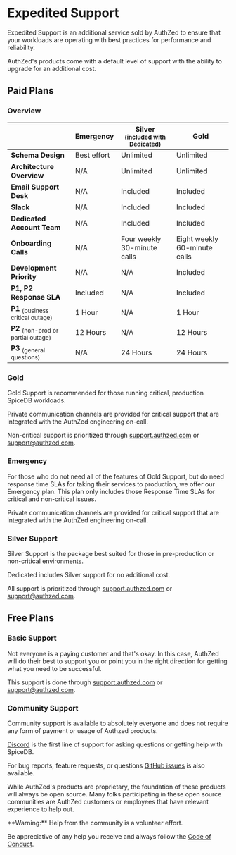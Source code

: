 
# Expedited Support

Expedited Support is an additional service sold by AuthZed to ensure that your workloads are operating with best practices for performance and reliability.

AuthZed's products come with a default level of support with the ability to upgrade for an additional cost.

## Paid Plans

### Overview

|                                                | **Emergency** | **Silver** <br/><sub>(included with Dedicated)</sub> | **Gold**                     |
|------------------------------------------------|---------------|------------------------------------------------------|------------------------------|
| **Schema Design**                              | Best effort   | Unlimited                                            | Unlimited                    |
| **Architecture Overview**                      | N/A           | Unlimited                                            | Unlimited                    |
| **Email Support Desk**                         | N/A           | Included                                             | Included                     |
| **Slack**                                      | N/A           | Included                                             | Included                     |
| **Dedicated Account Team**                     | N/A           | Included                                             | Included                     |
| **Onboarding Calls**                           | N/A           | Four weekly 30-minute calls                          | Eight weekly 60-minute calls |
| **Development Priority**                       | N/A           | N/A                                                  | Included                     |
| **P1, P2 Response SLA**                        | Included      | N/A                                                  | Included                     |
| **P1** <sub>(business critical outage)</sub>   | 1 Hour        | N/A                                                  | 1 Hour                       |
| **P2** <sub>(non-prod or partial outage)</sub> | 12 Hours      | N/A                                                  | 12 Hours                     |
| **P3** <sub>(general questions)</sub>          | N/A           | 24 Hours                                             | 24 Hours                     |

### Gold

Gold Support is recommended for those running critical, production SpiceDB workloads.

Private communication channels are provided for critical support that are integrated with the AuthZed engineering on-call.

Non-critical support is prioritized through [support.authzed.com][support] or [support@authzed.com][email].

[support]: https://support.authzed.com
[email]: mailto:support@authzed.com

### Emergency

For those who do not need all of the features of Gold Support, but do need response time SLAs for taking their services to production, we offer our Emergency plan.
This plan only includes those Response Time SLAs for critical and non-critical issues.

Private communication channels are provided for critical support that are integrated with the AuthZed engineering on-call.

### Silver Support

Silver Support is the package best suited for those in pre-production or non-critical environments.

Dedicated includes Silver support for no additional cost.

All support is prioritized through [support.authzed.com][support] or [support@authzed.com][email].

## Free Plans

### Basic Support

Not everyone is a paying customer and that's okay.
In this case, AuthZed will do their best to support you or point you in the right direction for getting what you need to be successful.

This support is done through [support.authzed.com][support] or [support@authzed.com][email].

### Community Support

Community support is available to absolutely everyone and does not require any form of payment or usage of Authzed products.

[Discord] is the first line of support for asking questions or getting help with SpiceDB.

For bug reports, feature requests, or questions [GitHub issues] is also available.

While AuthZed's products are proprietary, the foundation of these products will always be open source.
Many folks participating in these open source communities are AuthZed customers or employees that have relevant experience to help out.

<Callout type="warning">
  **Warning:**
  Help from the community is a volunteer effort.

  Be appreciative of any help you receive and always follow the [Code of Conduct].
</Callout>

[Discord]: https://authzed.com/discord
[GitHub issues]: https://github.com/authzed/spicedb/issues
[Code of Conduct]: https://github.com/authzed/spicedb/blob/main/CODE-OF-CONDUCT.md
